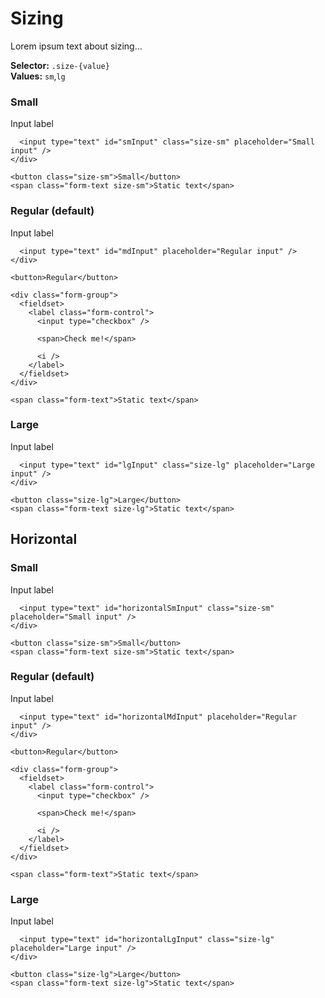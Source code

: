
<Meta title="Components/Form/Concepts/Sizing" />

# Sizing

Lorem ipsum text about sizing...

**Selector:** `.size-{value}` <br />
**Values:** `sm`,`lg` <br />

### Small

<Canvas>
  <form>
    <div class="form-group">
      <label for="smInput">Input label</label>

      <input type="text" id="smInput" class="size-sm" placeholder="Small input" />
    </div>

    <button class="size-sm">Small</button>
    <span class="form-text size-sm">Static text</span>
  </form>
</Canvas>

### Regular (default)

<Canvas>
  <form>
    <div class="form-group">
      <label for="mdInput">Input label</label>

      <input type="text" id="mdInput" placeholder="Regular input" />
    </div>

    <button>Regular</button>

    <div class="form-group">
      <fieldset>
        <label class="form-control">
          <input type="checkbox" />

          <span>Check me!</span>

          <i />
        </label>
      </fieldset>
    </div>

    <span class="form-text">Static text</span>
  </form>
</Canvas>

### Large

<Canvas>
  <form>
    <div class="form-group">
      <label for="lgInput">Input label</label>

      <input type="text" id="lgInput" class="size-lg" placeholder="Large input" />
    </div>

    <button class="size-lg">Large</button>
    <span class="form-text size-lg">Static text</span>
  </form>
</Canvas>

## Horizontal

### Small

<Canvas>
  <form class="horizontal">
    <div class="form-group">
      <label for="horizontalSmInput">Input label</label>

      <input type="text" id="horizontalSmInput" class="size-sm" placeholder="Small input" />
    </div>

    <button class="size-sm">Small</button>
    <span class="form-text size-sm">Static text</span>
  </form>
</Canvas>

### Regular (default)

<Canvas>
  <form class="horizontal">
    <div class="form-group">
      <label for="horizontalMdInput">Input label</label>

      <input type="text" id="horizontalMdInput" placeholder="Regular input" />
    </div>

    <button>Regular</button>

    <div class="form-group">
      <fieldset>
        <label class="form-control">
          <input type="checkbox" />

          <span>Check me!</span>

          <i />
        </label>
      </fieldset>
    </div>

    <span class="form-text">Static text</span>
  </form>
</Canvas>

### Large

<Canvas>
  <form class="horizontal">
    <div class="form-group">
      <label for="horizontalLgInput">Input label</label>

      <input type="text" id="horizontalLgInput" class="size-lg" placeholder="Large input" />
    </div>

    <button class="size-lg">Large</button>
    <span class="form-text size-lg">Static text</span>
  </form>
</Canvas>
